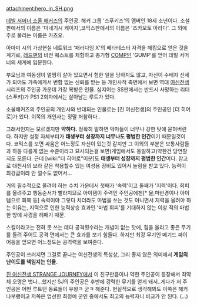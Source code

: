 attachment:hero_in_SH.png

[[데빌 서머너 소울 해커즈]]의 주인공. 해커 그룹 '스푸키즈'의 멤버인 18세 소년이다.
소설판에서의 이름은 '미네기시 케이지',코믹스판에서의 이름은 '츠카모토 아라다'. 그 외에 주로 불리는 이름은 카츠오.

아마미 시의 가상현실 네트워크 '패러다임 X'의 베타테스터 자격을 해킹으로 얻은 것을 계기로, [[레드맨]]의 비전 퀘스트를 체험하고 총기형 [[COMP]]인 'GUMP'를 얻어 데빌 서머너의 세계에 입문한다.

부모님과 여동생이 멀쩡히 살아 있으면서 험한 일을 당하지도 않고, 자신이 수배자 신세가 되어도 가족에게서 변함 없는 신뢰를 받는 등 개인사적 측면에서 보면 역대 [[여신전생]] 시리즈의 주인공 가운데 가장 복받은 인물. 심지어는 SS판에서는 반드시 사망하는 리더(스푸키)가 PS1 2회차에서는 살아남는 루트가 있다.

소울해커즈의 주인공의 개인사와 반대되는 인물로는 [진 여신전생]의 주인공인 [더 히어로]가 있다. 이쪽의 개인사는 정말 처참하다..

그래서인지는 모르겠지만 '''약하다.''' 정확히 말하면 악마들이 너무나 강한 탓에 묻혀버린다. 하지만 설정 자체부터가 '''태생부터 성장까지 너무나도 평범한 인간'''이기 때문일것이다. 코믹스를 보면 싸움은 어느정도 자신이 있는것 같지만 그 이외의 부분은 보통사람들과 하등 다를게 없는 수준이라고 묘사되는걸 보면(게임에서도 동일하고)약한건 당연할지도 모른다. 근데 [wiki:"더 히어로"이분]도 '''태생부터 성장까지 평범한 인간'''이다. 참고로 대천사의 브라 같은 착용할수 있는 여성용 장비도 있어서 놀림을 받고 있다. 능력이 최강급이라 안 낄수도 없어서...

거의 필수적으로 올려야 하는 수치 가운데서 첫째가 '속력'이고 둘째가 '지력'이다. 회피를 올려주고 행동순서가 빨라지므로 아이템이 주력인 주인공에겐[* 물,마반경이나 아이템으로 회복 등] 속력이야 그렇다 치더라도 마법을 쓰는 것도 아니면서 지력을 올려야 하는 이유는, 지력으로 인한 능력상승 효과인 '마법 회피'를 기대하지 않는 이상 적의 마법 한 방에 사경을 헤매기 때문.

스킬이라고는 전혀 못 쓰는 데다 공격횟수라는 개념이 없는 탓에, 힘을 올리고 좋은 무기를 들려 주어도 공격 면에서는 큰 효과를 보기 힘들다. 하지만 최강 무기인 메기드 파이어등을 얻으면 어느정도는 공격력을 보여준다.

주인공이 쓰러지면 그걸로 끝나는 여신전생의 특성상, 그리 좋지 않은 의미에서 '''게임의 난이도를 책임지는 인물.'''

[[진 여신전생 STRANGE JOURNEY]]에서 이 친구만큼이나 약한 주인공이 등장해서 최약체 오명은 벗나...했지만 SJ의 주인공은 후반에 강력한 무기를 얻게 돼서..게다가 저 주인공은 어떤 루트던 동료들이 우왕ㅋ 굳ㅋ 해준다. 현실적으로 생각해봐도 이쪽은 해커 나부랭이고 저쪽은 엄선한 최정예 군인 중에서도 최고의 능력자니 비교가 안 된다. (...)

